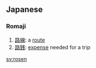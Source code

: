 == Japanese ==
{{ja-attention|Romaji header should be replaced with POS header|key=p}}
===Romaji===
{{ja-noun|r|hira=ろせん}}
#[[路線]]: a [[route]]
#[[路銭]]: [[expense]] needed for a trip

[[sv:rosen]]